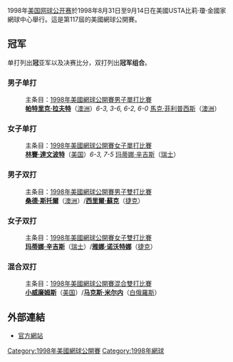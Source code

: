{{noteTA
|T=zh-hans:1998年美国网球公开赛; zh-hk:1998年美國網球公開賽; zh-tw:1998年美國網球公開賽;
|G1=Tennis
|1=zh-hans:1998年美国网球公开赛; zh-hk:1998年美國網球公開賽; zh-tw:1998年美國網球公開賽;
|2=zh-hans:温布尔登;zh-hk:溫布頓;zh-tw:溫布頓;
|3=zh-hans:美国; zh-hk:美國; zh-tw:美國;
|4=zh-hans:桑普拉斯; zh-hk:森柏斯; zh-tw:山普拉斯;
|5=zh-hans:拉夫特; zh-hk:拉夫達; zh-tw:拉夫特;
|6=zh-hans:阿加西; zh-hk:阿加斯; zh-tw:阿格西;
|7=zh-hans:澳大利亚网球公开赛; zh-tw:澳洲網球公開賽; zh-hk:澳洲網球公開賽;}}

{{GrandSlamInfo|1998|美國網球公開賽|
| date=8月31日－9月14日
| edition=117屆
| champms={{flagicon|AUS}} [[帕特里克·拉夫特|帕特里克·拉夫特]] 
| champws={{flagicon|USA}} [[林賽·達文波特|林賽·達文波特]]
| champmd={{flagicon|AUS}} [[桑德·斯托爾|桑德·斯托爾]]／{{flagicon|CZE}} [[西里爾·蘇克|西里爾·蘇克]]
| champwd={{flagicon|SUI}} [[玛蒂娜·辛吉斯|玛蒂娜·辛吉斯]]／{{flagicon|CZE}} [[雅娜·诺沃特娜|雅娜·诺沃特娜]]
| champxd={{flagicon|USA}} [[小威廉姆斯|小威廉姆斯]]／{{flagicon|BLR}} [[马克斯·米尔内|马克斯·米尔内]]
}}
1998年[[美国网球公开赛|美国网球公开赛]]於1998年8月31日至9月14日在美國USTA比莉·瓊·金國家網球中心舉行。這是第117屆的美國網球公開賽。

== 冠军 ==
单打列出'''冠'''亚军以及决赛比分，双打列出'''冠军组合'''。

=== 男子单打 ===
:主条目：[[1998年美國網球公開賽男子單打比賽|1998年美國網球公開賽男子單打比賽]]
:'''[[帕特里克·拉夫特|帕特里克·拉夫特]]'''（[[澳洲|澳洲]]）''6-3, 3-6, 6-2, 6-0'' [[馬克·菲利普西斯|馬克·菲利普西斯]]（[[澳洲|澳洲]]）

=== 女子单打 ===
:主条目：[[1998年美國網球公開賽女子單打比賽|1998年美國網球公開賽女子單打比賽]]
:'''[[林賽·達文波特|林賽·達文波特]]'''（[[美国|美国]]）''6-3, 7-5'' [[玛蒂娜·辛吉斯|玛蒂娜·辛吉斯]]（[[瑞士|瑞士]]）

=== 男子双打 ===
:主条目：[[1998年美國網球公開賽男子雙打比賽|1998年美國網球公開賽男子雙打比賽]]
:'''[[桑德·斯托爾|桑德·斯托爾]]'''（[[澳洲|澳洲]]）/'''[[西里爾·蘇克|西里爾·蘇克]]'''（[[捷克|捷克]]）

=== 女子双打 ===
:主条目：[[1998年美國網球公開賽女子雙打比賽|1998年美國網球公開賽女子雙打比賽]]
:'''[[玛蒂娜·辛吉斯|玛蒂娜·辛吉斯]]'''（[[瑞士|瑞士]]）/'''[[雅娜·诺沃特娜|雅娜·诺沃特娜]]'''（[[捷克|捷克]]）

=== 混合双打 ===
:主条目：[[1998年美國網球公開賽混合雙打比賽|1998年美國網球公開賽混合雙打比賽]]
:'''[[小威廉姆斯|小威廉姆斯]]'''（[[美国|美国]]）/'''[[马克斯·米尔内|马克斯·米尔内]]'''（[[白俄羅斯|白俄羅斯]]）

== 外部連結 ==
*[http://www.usopen.org 官方網站]{{Wayback|url=http://www.usopen.org/ |date=20150703142652 }}

{{start box}}
{{succession box | before=[[1997年美國網球公開賽|1997年美國網球公開賽]]| title=[[美國網球公開賽|美國網球公開賽]]| years= | after=[[1999年美國網球公開賽|1999年美國網球公開賽]]}}
{{succession box | before=[[1998年温布尔登網球錦標賽|1998年温布尔登網球錦標賽]]| title=[[網球大滿貫|網球大滿貫]] | years= | after=[[1999年澳洲網球公開賽|1999年澳洲網球公開賽]]}}
{{end box}}
{{美网列表}}

[[Category:1998年美國網球公開賽|Category:1998年美國網球公開賽]]
[[Category:1998年網球|Category:1998年網球]]